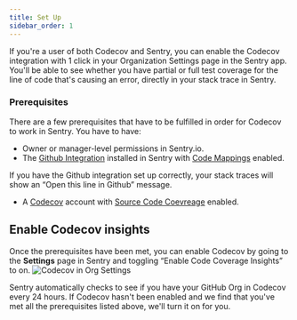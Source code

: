 ```yaml
---
title: Set Up
sidebar_order: 1
---
```



If you're a user of both Codecov and Sentry, you can enable the Codecov integration with 1 click in your Organization Settings page in the Sentry app. You'll be able to see whether you have partial or full test coverage for the line of code that's causing an error, directly in your stack trace in Sentry.

### Prerequisites

There are a few prerequisites that have to be fulfilled in order for Codecov to work in Sentry. You have to have:

- Owner or manager-level permissions in Sentry.io.
- The [Github Integration](/product/integrations/source-code-mgmt/github/) installed in Sentry with [Code Mappings](/product/integrations/source-code-mgmt/github/#stack-trace-linking) enabled.
<Note>
    If you have the Github integration set up correctly, your stack traces will show an “Open this line in Github” message.
</Note>

- A [Codecov](https://about.codecov.io/) account with [Source Code Coevreage](https://about.codecov.io/product/feature/source-code-coverage/) enabled.

## Enable Codecov insights

Once the prerequisites have been met, you can enable Codecov by going to the **Settings** page in Sentry and toggling “Enable Code Coverage Insights” to on.
![Codecov in Org Settings](codecov-setup-in-ui.png)


<Note>
Sentry automatically checks to see if you have your GitHub Org in Codecov every 24 hours. If Codecov hasn't been enabled and we find that you've met all the prerequisites listed above, we'll turn it on for you.
</Note>
